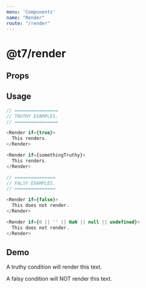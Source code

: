 ```yaml
---
menu: 'Components'
name: "Render"
route: "/render"
---
```



# @t7/render

## Props

<PropsTable of={Render} />

## Usage
```js
// ================
// TRUTHY EXAMPLES.
// ================

<Render if={true}>
  This renders.
</Render>

<Render if={somethingTruthy}>
  This renders.
</Render>

// ===============
// FALSY EXAMPLES.
// ===============

<Render if={false}>
  This does not render.
</Render>

<Render if={0 || '' || NaN || null || undefined}>
  This does not render.
</Render>
```


## Demo

<Playground>
  <Render if={true}>
    <p>
      A truthy condition will render this text.
    </p>
  </Render>

  <Render if={false}>
    <p>
      A falsy condition will NOT render this text.
    </p>
  </Render>
</Playground>
